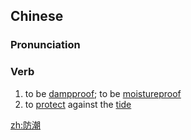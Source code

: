 ==Chinese==
{{zh-forms}}

===Pronunciation===
{{zh-pron
|m=fángcháo
|c=fong4 ciu4
|cat=v
}}

===Verb===
{{zh-verb}}

# to be [[dampproof]]; to be [[moistureproof]]
# to [[protect]] against the [[tide]]

[[zh:防潮]]
